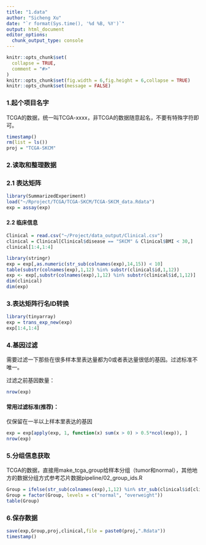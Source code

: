 ```yaml
---
title: "1.data"
author: "Sicheng Xu"
date: "`r format(Sys.time(), '%d %B, %Y')`"
output: html_document
editor_options: 
  chunk_output_type: console
---
```


```r
knitr::opts_chunk$set(
  collapse = TRUE,
  comment = "#>"
)
knitr::opts_chunk$set(fig.width = 6,fig.height = 6,collapse = TRUE)
knitr::opts_chunk$set(message = FALSE)
```

### 1.起个项目名字

TCGA的数据，统一叫TCGA-xxxx，非TCGA的数据随意起名，不要有特殊字符即可。

```r
timestamp()
rm(list = ls())
proj = "TCGA-SKCM"
```

### 2.读取和整理数据

### 2.1 表达矩阵

```r
library(SummarizedExperiment)
load("~/Rproject/TCGA/TCGA-SKCM/TCGA-SKCM_data.Rdata")
exp = assay(exp)
```

#### 2.2 临床信息

```r
Clinical = read.csv("~/Project/data_output/Clinical.csv")
clinical = Clinical[Clinical$disease == "SKCM" & Clinical$BMI < 30,]
clinical[1:4,1:4]

library(stringr)
exp = exp[,as.numeric(str_sub(colnames(exp),14,15)) < 10]
table(substr(colnames(exp),1,12) %in% substr(clinical$id,1,12))
exp <- exp[,substr(colnames(exp),1,12) %in% substr(clinical$id,1,12)]
dim(clinical)
dim(exp)
```

### 3.表达矩阵行名ID转换

```r
library(tinyarray)
exp = trans_exp_new(exp)
exp[1:4,1:4]
```

### 4.基因过滤

需要过滤一下那些在很多样本里表达量都为0或者表达量很低的基因。过滤标准不唯一。

过滤之前基因数量：

```r
nrow(exp)
```

#### 常用过滤标准(推荐)：

仅保留在一半以上样本里表达的基因

```r
exp = exp[apply(exp, 1, function(x) sum(x > 0) > 0.5*ncol(exp)), ]
nrow(exp)
```

### 5.分组信息获取

TCGA的数据，直接用make_tcga_group给样本分组（tumor和normal），其他地方的数据分组方式参考芯片数据pipeline/02_group_ids.R

```r
Group = ifelse(str_sub(colnames(exp),1,12) %in% str_sub(clinical$id[clinical$BMI < 25],1,12),"normal","overweight")
Group = factor(Group, levels = c("normal", "overweight"))
table(Group)
```

### 6.保存数据

```r
save(exp,Group,proj,clinical,file = paste0(proj,".Rdata"))
timestamp()
```

